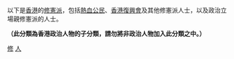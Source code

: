 以下是[[香港|香港]]的[[修憲派|修憲派]]，包括[[熱血公民|熱血公民]]、[[香港復興會|香港復興會]]及其他修憲派人士，以及政治立場親修憲派的人士。

'''（此分類為香港政治人物的子分類，請勿將非政治人物加入此分類之中。）'''

[[Category:香港持不同政見者|修]]
[[Category:香港修憲派|人]]